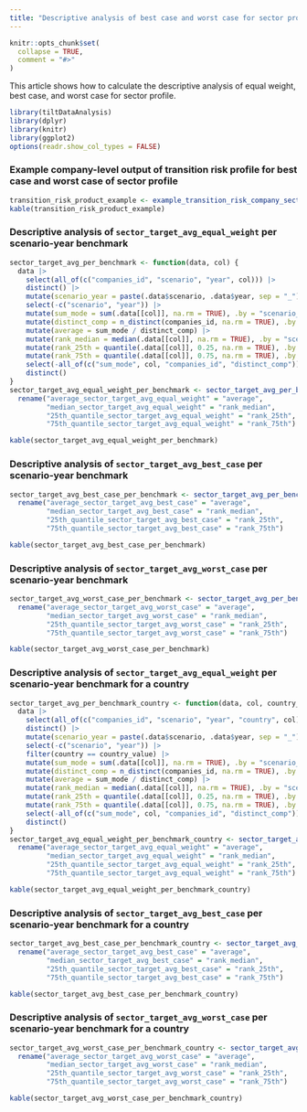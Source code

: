 ```yaml
---
title: "Descriptive analysis of best case and worst case for sector profile"
---
```


```r
knitr::opts_chunk$set(
  collapse = TRUE,
  comment = "#>"
)
```

This article shows how to calculate the descriptive analysis of equal weight,
best case, and worst case for sector profile.

```r
library(tiltDataAnalysis)
library(dplyr)
library(knitr)
library(ggplot2)
options(readr.show_col_types = FALSE)
```

### Example company-level output of transition risk profile for best case and worst case of sector profile 

```r
transition_risk_product_example <- example_transition_risk_company_sector_avg_best_case_worst_case()
kable(transition_risk_product_example)
```

### Descriptive analysis of `sector_target_avg_equal_weight` per scenario-year benchmark

```r
sector_target_avg_per_benchmark <- function(data, col) {
  data |>
    select(all_of(c("companies_id", "scenario", "year", col))) |>
    distinct() |>
    mutate(scenario_year = paste(.data$scenario, .data$year, sep = "_")) |>
    select(-c("scenario", "year")) |>
    mutate(sum_mode = sum(.data[[col]], na.rm = TRUE), .by = "scenario_year") |>
    mutate(distinct_comp = n_distinct(companies_id, na.rm = TRUE), .by = "scenario_year") |>
    mutate(average = sum_mode / distinct_comp) |>
    mutate(rank_median = median(.data[[col]], na.rm = TRUE), .by = "scenario_year") |>
    mutate(rank_25th = quantile(.data[[col]], 0.25, na.rm = TRUE), .by = "scenario_year") |>
    mutate(rank_75th = quantile(.data[[col]], 0.75, na.rm = TRUE), .by = "scenario_year") |>
    select(-all_of(c("sum_mode", col, "companies_id", "distinct_comp"))) |>
    distinct()
}
sector_target_avg_equal_weight_per_benchmark <- sector_target_avg_per_benchmark(transition_risk_product_example, "sector_target_avg_equal_weight") |>
  rename("average_sector_target_avg_equal_weight" = "average",
         "median_sector_target_avg_equal_weight" = "rank_median",
         "25th_quantile_sector_target_avg_equal_weight" = "rank_25th",
         "75th_quantile_sector_target_avg_equal_weight" = "rank_75th")

kable(sector_target_avg_equal_weight_per_benchmark)
```

### Descriptive analysis of `sector_target_avg_best_case` per scenario-year benchmark

```r
sector_target_avg_best_case_per_benchmark <- sector_target_avg_per_benchmark(transition_risk_product_example, "sector_target_avg_best_case") |>
  rename("average_sector_target_avg_best_case" = "average",
         "median_sector_target_avg_best_case" = "rank_median",
         "25th_quantile_sector_target_avg_best_case" = "rank_25th",
         "75th_quantile_sector_target_avg_best_case" = "rank_75th")

kable(sector_target_avg_best_case_per_benchmark)
```

### Descriptive analysis of `sector_target_avg_worst_case` per scenario-year benchmark

```r
sector_target_avg_worst_case_per_benchmark <- sector_target_avg_per_benchmark(transition_risk_product_example, "sector_target_avg_worst_case") |>
  rename("average_sector_target_avg_worst_case" = "average",
         "median_sector_target_avg_worst_case" = "rank_median",
         "25th_quantile_sector_target_avg_worst_case" = "rank_25th",
         "75th_quantile_sector_target_avg_worst_case" = "rank_75th")

kable(sector_target_avg_worst_case_per_benchmark)
```

### Descriptive analysis of `sector_target_avg_equal_weight` per scenario-year benchmark for a country

```r
sector_target_avg_per_benchmark_country <- function(data, col, country_value) {
  data |>
    select(all_of(c("companies_id", "scenario", "year", "country", col))) |>
    distinct() |>
    mutate(scenario_year = paste(.data$scenario, .data$year, sep = "_")) |>
    select(-c("scenario", "year")) |>
    filter(country == country_value) |>
    mutate(sum_mode = sum(.data[[col]], na.rm = TRUE), .by = "scenario_year") |>
    mutate(distinct_comp = n_distinct(companies_id, na.rm = TRUE), .by = "scenario_year") |>
    mutate(average = sum_mode / distinct_comp) |>
    mutate(rank_median = median(.data[[col]], na.rm = TRUE), .by = "scenario_year") |>
    mutate(rank_25th = quantile(.data[[col]], 0.25, na.rm = TRUE), .by = "scenario_year") |>
    mutate(rank_75th = quantile(.data[[col]], 0.75, na.rm = TRUE), .by = "scenario_year") |>
    select(-all_of(c("sum_mode", col, "companies_id", "distinct_comp"))) |>
    distinct()
}
sector_target_avg_equal_weight_per_benchmark_country <- sector_target_avg_per_benchmark_country(transition_risk_product_example, "sector_target_avg_equal_weight", "france") |>
  rename("average_sector_target_avg_equal_weight" = "average",
         "median_sector_target_avg_equal_weight" = "rank_median",
         "25th_quantile_sector_target_avg_equal_weight" = "rank_25th",
         "75th_quantile_sector_target_avg_equal_weight" = "rank_75th")

kable(sector_target_avg_equal_weight_per_benchmark_country)
```

### Descriptive analysis of `sector_target_avg_best_case` per scenario-year benchmark for a country

```r
sector_target_avg_best_case_per_benchmark_country <- sector_target_avg_per_benchmark_country(transition_risk_product_example, "sector_target_avg_best_case", "france") |>
  rename("average_sector_target_avg_best_case" = "average",
         "median_sector_target_avg_best_case" = "rank_median",
         "25th_quantile_sector_target_avg_best_case" = "rank_25th",
         "75th_quantile_sector_target_avg_best_case" = "rank_75th")

kable(sector_target_avg_best_case_per_benchmark_country)
```

### Descriptive analysis of `sector_target_avg_worst_case` per scenario-year benchmark for a country

```r
sector_target_avg_worst_case_per_benchmark_country <- sector_target_avg_per_benchmark_country(transition_risk_product_example, "sector_target_avg_worst_case", "france") |>
  rename("average_sector_target_avg_worst_case" = "average",
         "median_sector_target_avg_worst_case" = "rank_median",
         "25th_quantile_sector_target_avg_worst_case" = "rank_25th",
         "75th_quantile_sector_target_avg_worst_case" = "rank_75th")

kable(sector_target_avg_worst_case_per_benchmark_country)
```
